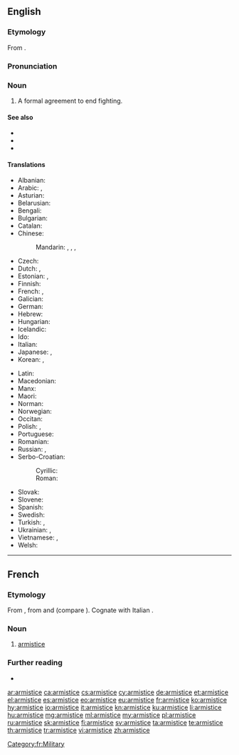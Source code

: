 ==English==
{{wikipedia}}

===Etymology===
From {{etyl|fr|en}} {{m|fr|armistice}}.

===Pronunciation===
{{rfp|lang=en}}

===Noun===
{{en-noun}}

# A formal agreement to end fighting.

====See also====
* {{l|en|ceasefire}}
* {{l|en|peace treaty}}
* {{l|en|truce}}

====Translations====
{{trans-top|formal agreement to end fighting}}
* Albanian: {{t+|sq|armëpushim|m}}
* Arabic: {{t|ar|هُدْنَة|f}}, {{t|ar|وَقْف نَار|m}}
* Asturian: {{t|ast|armisticiu|m}}
* Belarusian: {{t|be|перамі́р'е|n|sc=Cyrl}}
* Bengali: {{t|bn|অস্ত্রবিরতি|tr=ôstrôbirôti|sc=Beng}}
* Bulgarian: {{t+|bg|прими́рие|n|sc=Cyrl}}
* Catalan: {{t|ca|armistici|m}}
* Chinese:
*: Mandarin: {{t+|cmn|停戰|sc=Hani}}, {{t+|cmn|停战|tr=tíngzhàn|sc=Hani}}, {{t+|cmn|休戰|sc=Hani}}, {{t+|cmn|休战|tr=xiūzhàn|sc=Hani}}
* Czech: {{t|cs|příměří|n}}
* Dutch: {{t+|nl|wapenstilstand|m}}, {{t|nl|wapenstand|m}}
* Estonian: {{t|et|vaherahu}}, {{t|et|relvarahu}}
* Finnish: {{t+|fi|aselepo}}
* French: {{t+|fr|armistice|m}}, {{t+|fr|trêve|f}}
* Galician: {{t|gl|armisticio|m}}
* German: {{t+|de|Waffenstillstand|m}}
* Hebrew: {{t+|he|שביתת נשק|tr=sh"vitat neshek}}
* Hungarian: {{t+|hu|fegyverszünet}}
* Icelandic: {{t|is|vopnahlé|n}}
* Ido: {{t+|io|armistico}}
* Italian: {{t+|it|armistizio|m}}
* Japanese: {{t|ja|停戦|tr=ていせん, teisen}}, {{t|ja|休戦|tr=きゅうせん, kyūsen}}
* Korean: {{t+|ko|정전|sc=Kore}}, {{t+|ko|휴전|sc=Kore}}
{{trans-mid}}
* Latin: {{t|la|indutiae|f-p}}
* Macedonian: {{t|mk|примирје|n|sc=Cyrl}}
* Manx: {{t|gv|aash caggee|f}}
* Maori: {{t|mi|rangaawatea}}
* Norman: {{t|nrf|armistie|f}}
* Norwegian: {{t+|no|våpenhvile|m}}
* Occitan: {{t|oc|armistici|m}}
* Polish: {{t|pl|rozejm|m}}, {{t+|pl|zawieszenie broni|n}}
* Portuguese: {{t+|pt|armistício|m}}
* Romanian: {{t+|ro|armistițiu|n}}
* Russian: {{t|ru|прекраще́ние огня́|n}}, {{t+|ru|переми́рие|n}}
* Serbo-Croatian:
*: Cyrillic: {{t|sh|примирје|n}}
*: Roman: {{t+|sh|primirje|n}}
* Slovak: {{t|sk|prímerie|n}}
* Slovene: {{t+|sl|premirje|n}}
* Spanish: {{t+|es|armisticio|m}}
* Swedish: {{t+|sv|vapenstillestånd|c}}
* Turkish: {{t+|tr|ateşkes|m}}, {{t+|tr|mütareke}}
* Ukrainian: {{t|uk|припине́ння вогню́|n|sc=Cyrl}}, {{t|uk|переми́р'я|n|sc=Cyrl}}
* Vietnamese: {{t+|vi|đình chiến}}, {{t+|vi|hưu chiến}}
* Welsh: {{t+|cy|cadoediad|m}}
{{trans-bottom}}

----

==French==

===Etymology===
From {{etyl|ML.|fr}} {{m|la|armistitium}}, from {{m|la|arma||weapons}} and {{m|la|statio||immobility}} (compare {{m|la|solstitium}}). Cognate with Italian {{m|it|armistizio}}.

===Noun===
{{fr-noun|m}}

# [[#English|armistice]]

===Further reading===
* {{R:TLFi}}

[[Category:fr:Military]]

[[ar:armistice]]
[[ca:armistice]]
[[cs:armistice]]
[[cy:armistice]]
[[de:armistice]]
[[et:armistice]]
[[el:armistice]]
[[es:armistice]]
[[eo:armistice]]
[[eu:armistice]]
[[fr:armistice]]
[[ko:armistice]]
[[hy:armistice]]
[[io:armistice]]
[[it:armistice]]
[[kn:armistice]]
[[ku:armistice]]
[[li:armistice]]
[[hu:armistice]]
[[mg:armistice]]
[[ml:armistice]]
[[my:armistice]]
[[pl:armistice]]
[[ru:armistice]]
[[sk:armistice]]
[[fi:armistice]]
[[sv:armistice]]
[[ta:armistice]]
[[te:armistice]]
[[th:armistice]]
[[tr:armistice]]
[[vi:armistice]]
[[zh:armistice]]